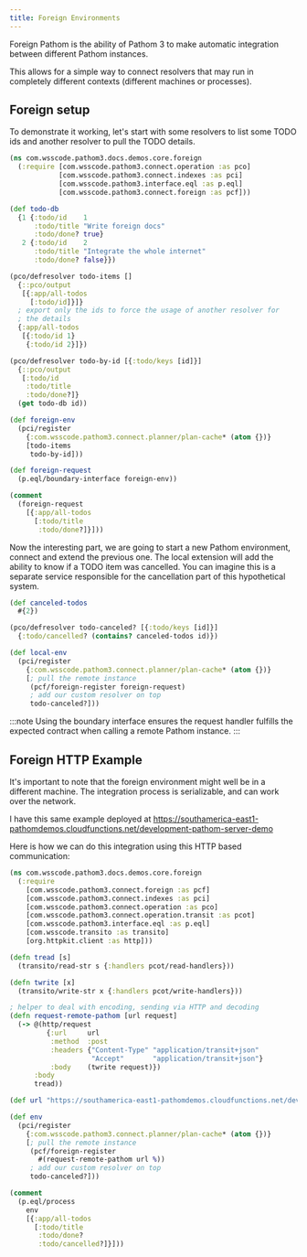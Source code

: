 ```yaml
---
title: Foreign Environments
---
```


Foreign Pathom is the ability of Pathom 3 to make automatic integration between different
Pathom instances.

This allows for a simple way to connect resolvers that may run in completely different
contexts (different machines or processes).

## Foreign setup

To demonstrate it working, let's start with some resolvers to list some TODO ids and
another resolver to pull the TODO details.

```clojure
(ns com.wsscode.pathom3.docs.demos.core.foreign
  (:require [com.wsscode.pathom3.connect.operation :as pco]
            [com.wsscode.pathom3.connect.indexes :as pci]
            [com.wsscode.pathom3.interface.eql :as p.eql]
            [com.wsscode.pathom3.connect.foreign :as pcf]))

(def todo-db
  {1 {:todo/id    1
      :todo/title "Write foreign docs"
      :todo/done? true}
   2 {:todo/id    2
      :todo/title "Integrate the whole internet"
      :todo/done? false}})

(pco/defresolver todo-items []
  {::pco/output
   [{:app/all-todos
     [:todo/id]}]}
  ; export only the ids to force the usage of another resolver for
  ; the details
  {:app/all-todos
   [{:todo/id 1}
    {:todo/id 2}]})

(pco/defresolver todo-by-id [{:todo/keys [id]}]
  {::pco/output
   [:todo/id
    :todo/title
    :todo/done?]}
  (get todo-db id))

(def foreign-env
  (pci/register
    {:com.wsscode.pathom3.connect.planner/plan-cache* (atom {})}
    [todo-items
     todo-by-id]))

(def foreign-request
  (p.eql/boundary-interface foreign-env))

(comment
  (foreign-request
    [{:app/all-todos
      [:todo/title
       :todo/done?]}]))
```

Now the interesting part, we are going to start a new Pathom environment, connect and
extend the previous one. The local extension will add the ability to know if a TODO
item was cancelled. You can imagine this is a separate service responsible for the
cancellation part of this hypothetical system.

```clojure
(def canceled-todos
  #{2})

(pco/defresolver todo-canceled? [{:todo/keys [id]}]
  {:todo/cancelled? (contains? canceled-todos id)})

(def local-env
  (pci/register
    {:com.wsscode.pathom3.connect.planner/plan-cache* (atom {})}
    [; pull the remote instance
     (pcf/foreign-register foreign-request)
     ; add our custom resolver on top
     todo-canceled?]))
```

:::note
Using the boundary interface ensures the request handler fulfills the
expected contract when calling a remote Pathom instance.
:::

## Foreign HTTP Example

It's important to note that the foreign environment might well be in a different machine.
The integration process is serializable, and can work over the network.

I have this same example deployed at https://southamerica-east1-pathomdemos.cloudfunctions.net/development-pathom-server-demo

Here is how we can do this integration using this HTTP based communication:

```clojure
(ns com.wsscode.pathom3.docs.demos.core.foreign
  (:require
    [com.wsscode.pathom3.connect.foreign :as pcf]
    [com.wsscode.pathom3.connect.indexes :as pci]
    [com.wsscode.pathom3.connect.operation :as pco]
    [com.wsscode.pathom3.connect.operation.transit :as pcot]
    [com.wsscode.pathom3.interface.eql :as p.eql]
    [com.wsscode.transito :as transito]
    [org.httpkit.client :as http]))

(defn tread [s]
  (transito/read-str s {:handlers pcot/read-handlers}))

(defn twrite [x]
  (transito/write-str x {:handlers pcot/write-handlers}))

; helper to deal with encoding, sending via HTTP and decoding
(defn request-remote-pathom [url request]
  (-> @(http/request
         {:url     url
          :method  :post
          :headers {"Content-Type" "application/transit+json"
                    "Accept"       "application/transit+json"}
          :body    (twrite request)})
      :body
      tread))

(def url "https://southamerica-east1-pathomdemos.cloudfunctions.net/development-pathom-server-demo")

(def env
  (pci/register
    {:com.wsscode.pathom3.connect.planner/plan-cache* (atom {})}
    [; pull the remote instance
     (pcf/foreign-register
       #(request-remote-pathom url %))
     ; add our custom resolver on top
     todo-canceled?]))

(comment
  (p.eql/process
    env
    [{:app/all-todos
      [:todo/title
       :todo/done?
       :todo/cancelled?]}]))
```
